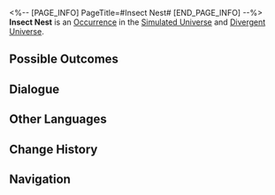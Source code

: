 <%-- [PAGE_INFO]
PageTitle=#Insect Nest#
[END_PAGE_INFO] --%>
{{Stub}}
{{Simulated Universe Event Infobox
|id            = 11101
|title         = 
|image         = Occurrence Default.png
|domains_su    = Unknown
|domains_ext   = 
|domains_swarm = Unknown
|domains_gng   = Unknown
|domains_du    = Unknown
|requirements  = 
|prev          = 
|next          = 
|characters    = 
|factions      = 
|order         = 
|order_du      = 
}}
'''Insect Nest''' is an [[Divergent Universe/Occurrence|Occurrence]] in the [[Simulated Universe]] and [[Divergent Universe]].

==Possible Outcomes==
{{Possible Outcomes
|choice_1 = Enter the Insect Nest and snuff them out!
|result_1 = Enter 3 battles with the Swarm and obtain 3 random Blessings of 1- to 2-star rarity.
|path_1   = Destruction
|modes_1  = swarm

|choice_2 = Save a Bug Bubble.
|result_2 = Obtain 1 Preservation Blessing of 1- to 2-star rarity and 1 Propagation Blessing of 1- to 2-star rarity.
|path_2   = Preservation
|modes_2  = swarm

|choice_3 = Go deeper into the insect nest.
|result_3 = Everything appears to be unknown.

|choice_4 = Stop at the entrance of the nest.
|result_4 = Don't bet hastily.

|choice_5 = Hug it.
|result_5 = Obtain Negative Curio: Insect Web and 1 Blessing(s) of 3-star rarity.

|choice_6 = Wait for "THEM."
|result_6 = Obtain a 2-star Blessing, and all characters lose HP equal to 50% of their current HP.

}}
<!--
==Gameplay Notes==
* 
-->
==Dialogue==
{{Dialogue Start}}
:{{tx}}
{{Dialogue End}}

==Other Languages==
{{Other Languages
|en   = Insect Nest
|zhs  = 虫巢
|zht  = 蟲巢
|ja   = {{Rubi|蟲|むし}}の{{Rubi|巣|す}}
|ko   = 곤충집
|es   = Nido de insectos
|fr   = Nid d'insectes
|ru   = Гнездо насекомых
|th   = รังแมลง
|vi   = Tổ Côn Trùng
|de   = Insektennest
|id   = Sarang Serangga
|pt   = Ninho de Inseto
}}

==Change History==
{{Change History|1.0}}

==Navigation==
{{Occurrence Navbox}}